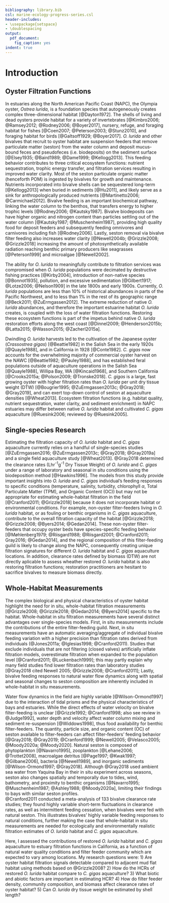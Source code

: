 ```yaml
---
bibliography: library.bib
csl: marine-ecology-progress-series.csl
header-includes: 
- \usepackage{setspace}
- \doublespacing
output:
  pdf_document:
    fig_caption: yes
indent: true
---
```


# Introduction

## Oyster Filtration Functions

In estuaries along the North American Pacific Coast (NAPC), the Olympia oyster, *Ostrea lurida*, is a foundation species that autogeneously creates complex three-dimensional habitat [@Dayton1972].
The shells of living and dead oysters provide habitat for a variety of invertebrates [@Kimbro2006; @Ramsey2012; @Rodney2006; @Boyer2017], nursery, refuge, and foraging habitat for fishes [@Coen2007; @Peterson2003; @Stunz2010], and foraging habitat for birds [@Galtsoff1929; @Boyer2017].
*O. lurida* and other bivalves that recruit to oyster habitat are suspension feeders that remove particulate matter (seston) from the water column and deposit mucus-bound feces and pseudofeces (i.e. biodeposits) on the sediment surface [@Elsey1935; @Baird1989; @Dame1999; @Kellogg2013].
This feeding behavior contributes to three critical ecosystem functions: nutrient sequestration, trophic energy transfer, and filtration services resulting in improved water clarity.
Most of the seston particulate organic matter (henceforth POM) is ingested by bivalves for growth and maintenance.
Nutrients incorporated into bivalve shells can be sequestered long-term [@Kellogg2013] when buried in sediments [@Hu2011], and likely serve as a sink for anthropologically produced nutrients [@Martinetto2006; @Carmichael2012].
Bivalve feeding is an important biochemical pathway, linking the water column to the benthos, that transfers energy to higher trophic levels [@Rodney2006; @Kautsky1987]. 
Bivalve biodeposits can have higher organic and nitrogen content than particles settling out of the water column [@Kautsky1987; @Muschenheim1987], providing high quality food for deposit feeders and subsequently feeding omnivores and carnivores including fish [@Rodney2006].
Lastly, seston removal via bivalve filter feeding also increases water clarity [@Newell2004b; @Grizzle2008; @Grizzle2018] increasing the amount of photosynthetically available radiation reaching benthic primary producers like seagrasses [@Peterson1999] and microalgae [@Newell2002].

The ability for *O. lurida* to meaningfully contribute to filtration services was compromised when *O. lurida* populations were decimated by destructive fishing practices [@Kirby2004], introduction of non-native species [@Bonnot1935], pollution, and excessive sedimentation [@Gilbert1917; @Lotze2006; @Nelson1909] in the late 1800s and early 1900s.
Currently, *O. lurida* populations are less than 10% of historical abundances in parts of the Pacific Northwest, and to less than 1% in the rest of its geographic range [@Beck2011; @ZuErmgassen2012].
The extreme reduction of native *O. lurida* abundances, and therefore the important estuarine habitat *O. lurida* creates, is coupled with the loss of water filtration functions. 
Restoring these ecosystem functions is part of the impetus behind native *O. lurida* restoration efforts along the west coast [@Dinnel2009; @Henderson2015b; @Latta2015; @Wasson2015; @Zacherl2015a]. 

Dwindling *O. lurida* harvests led to the cultivation of the Japanese oyster (*Crassostrea gigas*) [@Beattie1982] in the Salish Sea in the early 1920s [@Quayle1988], and in California in 1928 [@Conte1982].
*C. gigas* now accounts for the overwhelming majority of commercial oyster harvest on the NAWC [@Beattie1982; @Pauley1988], and has established feral populations outside of aquaculture operations in the Salish Sea [@Quayle1988], Willipa Bay, WA [@Kincaid1968], and Southern California [@Crooks2015a; @Polson2009; @Tronske2018].
*C. gigas* is a large, fast growing oyster with higher filtration rates than *O. lurida* per unit dry tissue weight (DTW) [@Bougrier1995; @ZuErmgassen2013c; @Gray2018; @Gray2019], and can exert top-down control of seston at aquaculture densities [@Wheat2013].
Ecosystem filtration functions (e.g. habitat quality, nutrient sequestration, water clarity, and sediment enrichment) in NAPC estuaries may differ between native *O. lurida* habitat and cultivated *C. gigas* aquaculture [@Ruesink2006; reviewed by @Ruesink2005].

## Single-species Research

Estimating the filtration capacity of *O. lurida* habitat and *C. gigas* aquaculture currently relies on a handful of single-species studies [@ZuErmgassen2016; @ZuErmgassen2013c; @Gray2018; @Gray2019a] and a single field aquaculture study [@Wheat2013].
@Gray2018 determined the clearance rates (Lhr^-1^g^-1^ Dry Tissue Weight) of *O. lurida* and *C. gigas* under a range of laboratory and seasonal in situ conditions using the biodeposition method [@Hawkins1996].
The models from this study provide important insights into *O. lurida* and *C. gigas* individual's feeding responses to specific conditions (temperature, salinity, turbidity, chlorophyll $\alpha$, Total Particulate Matter (TPM), and Organic Content (OC)) but may not be appropriate for estimating whole-habitat filtration in the field [@Cranford2011; @Grizzle2018] because it does not incorporate habitat or environmental conditions.
For example, non-oyster filter-feeders living in *O. lurida* habitat, or as fouling or benthic organisms in *C. gigas* aquaculture, contribute to the overall filtration capacity of the habitat [@Grizzle2018; @Grizzle2008; @Byers2014; @Gedan2014].
These non-oyster filter-feeders that occupy oyster beds have species-specific feeding behavior [@Møhlenberg1979; @Riisgard1988; @Riisgard2001; @Cranford2011; Gray2016; @Gedan2014], and the regional composition of this filter-feeding guild is likely to change along the NAPC, consequently creating unique filtration signatures for different *O. lurida* habitat and *C. gigas* aquaculture locations.
In addition, clearance rates defined by biomass (DTW) are not directly aplicable to assess wheather restored *O. lurida* habitat is also restoring filtration functions; restoration practitioners are hesitant to sacrifice bivalves to measure biomass directly.

## Whole-Habitat Measurements

The complex biological and physical characteristics of oyster habitat highlight the need for in situ, whole-habitat filtration measurements [@Grizzle2008; @Grizzle2018; @Gedan2014; @Byers2014] specific to the habitat.
Whole-habitat in situ filtration measurements have several distinct advantages over single-species models.
First, in situ measurements include the contributions of the entire filter-feeding guild.
Next, in situ measurements have an automatic averaging/aggregate of individual bivalve feeding variation with a higher precision than filtration rates derived from individuals (@Jones2011a; @Iglesias1998; @Cranford2011).
Studies that exclude individuals that are not filtering (closed valves) artificially inflate filtration models, overestimate filtration when expanded to the population level [@Cranford2011; @Luckenbach1999]; this may partly explain why many field studies find lower filtration rates than laboratory studies [@Gray2018 cited Newell 2005; @Grizzle2008; @Cranford2011]; 
Lastly, bivalve feeding responses to natural water flow dynamics along with spatial and seasonal changes to seston composition are inherently included in whole-habitat in situ measurements. 

Water flow dynamics in the field are highly variable [@Wilson-Ormond1997] due to the interaction of tidal prisms and the physical characteristics of bays and estuaries.
While the direct effects of water velocity on bivalve filter-feeding is unclear [@Grizzle1992; @Cranford1998; also see review in @Judge1992], water depth and velocity affect water column mixing and sediment re-suspension [@Widdows1998], thus food availability for benthic filter-feeders.
The quantity, particle size, and organic content (OC) of seston available to filter-feeders can affect filter-feeders' feeding behavior [@Gray2018; @Gray2019; @Cranford1999; @Newell2005; @Velasco2005; @Moody2020a; @Moody2020].
Natural seston is composed of phytoplankton [@Navarro1995], zooplankton [@Lehane2006; @Trottet2008], macroalgae detritus [@Page1997; @Kwak1997; @Gilbane2006], bacteria [@Newell1989], and inorganic sediments [@Wilson-Ormond1997; @Gray2018].
Although @Gray2018 used ambient sea water from Yaquina Bay in their in situ experiment across seasons, seston also changes spatially and temporally due to tides, wind, bathometry, and proximity to benthic organisms [@Navarro1995; @Muschenheim1987; @Ashley1988; @Moody2020a], limiting their findings to bays with similar seston profiles.  
@Cranford2011 conducted a meta-analysis of 133 bivalve clearance rate studies; they found highly variable short-term fluctuations in clearance rates, as well as intermittent feeding cessation, when bivalves were fed with natural seston.
This illustrates bivalves' highly variable feeding responses to natural conditions, further making the case that whole-habitat in situ measurements are needed for ecologically and environmentally realistic filtration estimates of *O. lurida* habitat and *C. gigas* aquaculture. 

Here, I assessed the contributions of restored *O. lurida* habitat and *C. gigas* aquaculture to estuary filtration functions in California, as a function of natural water quality conditions and filter feeder community which are expected to vary among locations.
My research questions were:
1) Are oyster habitat filtration signals detectable compared to adjacent mud flat habitat using methods based on @Grizzle2008?
2) How do the HCRs of restored *O. lurida* habitat compare to *C. gigas* aquaculture?
3) What biotic and abiotic factors are important in estimating HCR?
4) How do filter feeder density, community composition, and biomass affect clearance rates of oyster habitat?
5) Can *O. lurida* dry tissue weight be estimated by shell length?

\newpage
